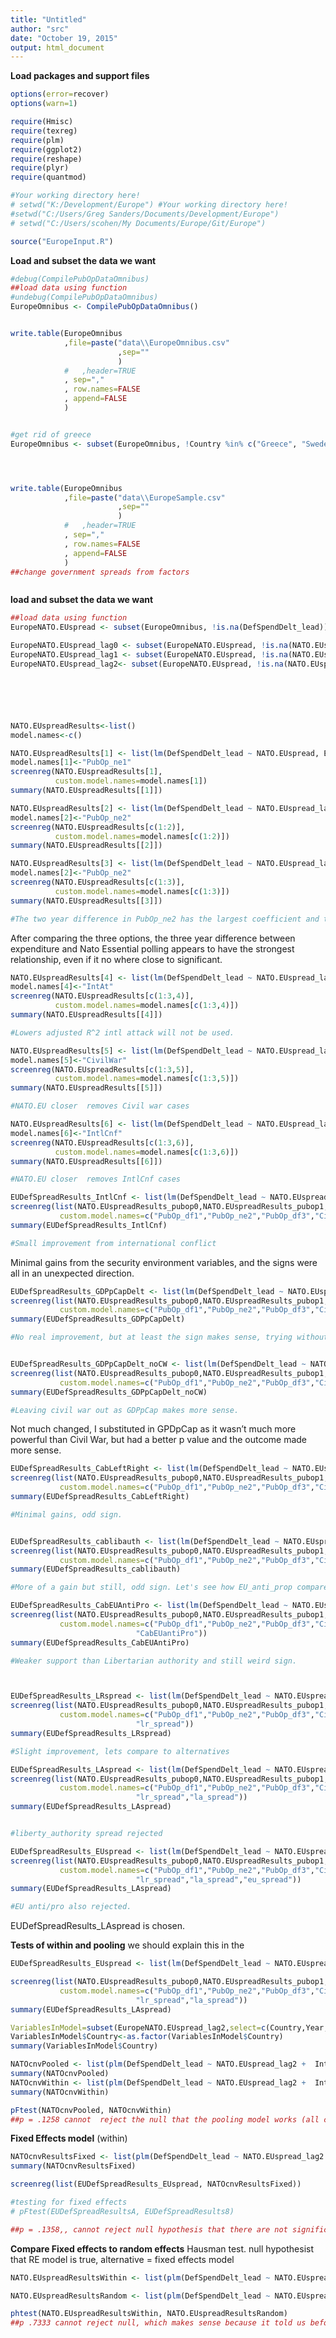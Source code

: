 ```yaml
---
title: "Untitled"
author: "src"
date: "October 19, 2015"
output: html_document
---
```


**Load packages and support files**
```r
options(error=recover)
options(warn=1)

require(Hmisc)
require(texreg)
require(plm)
require(ggplot2)
require(reshape)
require(plyr)
require(quantmod)

#Your working directory here!
# setwd("K:/Development/Europe") #Your working directory here!
#setwd("C:/Users/Greg Sanders/Documents/Development/Europe")
# setwd("C:/Users/scohen/My Documents/Europe/Git/Europe")

source("EuropeInput.R")

```


**Load and subset the data we want**
```r


#debug(CompilePubOpDataOmnibus)
##load data using function
#undebug(CompilePubOpDataOmnibus)
EuropeOmnibus <- CompilePubOpDataOmnibus()


write.table(EuropeOmnibus
            ,file=paste("data\\EuropeOmnibus.csv"
                        ,sep=""
                        )
            #   ,header=TRUE
            , sep=","
            , row.names=FALSE
            , append=FALSE
            )


#get rid of greece
EuropeOmnibus <- subset(EuropeOmnibus, !Country %in% c("Greece", "Sweden","Russia","United States"))




write.table(EuropeOmnibus
            ,file=paste("data\\EuropeSample.csv"
                        ,sep=""
                        )
            #   ,header=TRUE
            , sep=","
            , row.names=FALSE
            , append=FALSE
            )
##change government spreads from factors



```


**load and subset the data we want**
```r

##load data using function
EuropeNATO.EUspread <- subset(EuropeOmnibus, !is.na(DefSpendDelt_lead))

EuropeNATO.EUspread_lag0 <- subset(EuropeNATO.EUspread, !is.na(NATO.EUspread))
EuropeNATO.EUspread_lag1 <- subset(EuropeNATO.EUspread, !is.na(NATO.EUspread_lag1))
EuropeNATO.EUspread_lag2<- subset(EuropeNATO.EUspread, !is.na(NATO.EUspread_lag2))







```



``` r
NATO.EUspreadResults<-list()
model.names<-c()

NATO.EUspreadResults[1] <- list(lm(DefSpendDelt_lead ~ NATO.EUspread, EuropeNATO.EUspread_lag0) )
model.names[1]<-"PubOp_ne1"
screenreg(NATO.EUspreadResults[1],
          custom.model.names=model.names[1])
summary(NATO.EUspreadResults[[1]])

NATO.EUspreadResults[2] <- list(lm(DefSpendDelt_lead ~ NATO.EUspread_lag1, EuropeNATO.EUspread_lag1))
model.names[2]<-"PubOp_ne2"
screenreg(NATO.EUspreadResults[c(1:2)],
          custom.model.names=model.names[c(1:2)])
summary(NATO.EUspreadResults[[2]])

NATO.EUspreadResults[3] <- list(lm(DefSpendDelt_lead ~ NATO.EUspread_lag2, EuropeNATO.EUspread_lag2))
model.names[2]<-"PubOp_ne2"
screenreg(NATO.EUspreadResults[c(1:3)],
          custom.model.names=model.names[c(1:3)])
summary(NATO.EUspreadResults[[3]])

#The two year difference in PubOp_ne2 has the largest coefficient and the smallest p-value.

```

After comparing the three options, the three year difference between expenditure and Nato Essential polling appears to have the strongest relationship, even if it no where close to significant.


``` r


NATO.EUspreadResults[4] <- list(lm(DefSpendDelt_lead ~ NATO.EUspread_lag1  + IntAt, EuropeNATO.EUspread_lag1))
model.names[4]<-"IntAt"
screenreg(NATO.EUspreadResults[c(1:3,4)],
          custom.model.names=model.names[c(1:3,4)])
summary(NATO.EUspreadResults[[4]])

#Lowers adjusted R^2 intl attack will not be used.

NATO.EUspreadResults[5] <- list(lm(DefSpendDelt_lead ~ NATO.EUspread_lag1  + CivilWar, EuropeNATO.EUspread_lag1))
model.names[5]<-"CivilWar"
screenreg(NATO.EUspreadResults[c(1:3,5)],
          custom.model.names=model.names[c(1:3,5)])
summary(NATO.EUspreadResults[[5]])

#NATO.EU closer  removes Civil war cases 

NATO.EUspreadResults[6] <- list(lm(DefSpendDelt_lead ~ NATO.EUspread_lag1  + IntlCnf, EuropeNATO.EUspread_lag1))
model.names[6]<-"IntlCnf"
screenreg(NATO.EUspreadResults[c(1:3,6)],
          custom.model.names=model.names[c(1:3,6)])
summary(NATO.EUspreadResults[[6]])

#NATO.EU closer  removes IntlCnf cases 

EUDefSpreadResults_IntlCnf <- list(lm(DefSpendDelt_lead ~ NATO.EUspread_lag2 +  CivilWar +IntlCnf, EuropeNATO.EUspread_lag2)
screenreg(list(NATO.EUspreadResults_pubop0,NATO.EUspreadResults_pubop1,NATO.EUspreadResults_pubop2,EUDefSpreadResults_CivilWar,EUDefSpreadResults_IntlCnf),
           custom.model.names=c("PubOp_df1","PubOp_ne2","PubOp_df3","CivilWar","IntlCnf"))
summary(EUDefSpreadResults_IntlCnf)

#Small improvement from international conflict


```

Minimal gains from the security environment variables, and the signs were all in an unexpected direction.


``` r


EUDefSpreadResults_GDPpCapDelt <- list(lm(DefSpendDelt_lead ~ NATO.EUspread_lag2 +  CivilWar +IntlCnf + GDPpCapDelt, EuropeNATO.EUspread_lag2)
screenreg(list(NATO.EUspreadResults_pubop0,NATO.EUspreadResults_pubop1,NATO.EUspreadResults_pubop2,EUDefSpreadResults_CivilWar,EUDefSpreadResults_IntlCnf,EUDefSpreadResults_GDPpCapDelt),
           custom.model.names=c("PubOp_df1","PubOp_ne2","PubOp_df3","CivilWar","IntlCnf","GDPpCapDelt"))
summary(EUDefSpreadResults_GDPpCapDelt)

#No real improvement, but at least the sign makes sense, trying without civil war


EUDefSpreadResults_GDPpCapDelt_noCW <- list(lm(DefSpendDelt_lead ~ NATO.EUspread_lag2 +  IntlCnf + GDPpCapDelt, EuropeNATO.EUspread_lag2)
screenreg(list(NATO.EUspreadResults_pubop0,NATO.EUspreadResults_pubop1,NATO.EUspreadResults_pubop2,EUDefSpreadResults_CivilWar,EUDefSpreadResults_IntlCnf,EUDefSpreadResults_GDPpCapDelt,EUDefSpreadResults_GDPpCapDelt_noCW),
           custom.model.names=c("PubOp_df1","PubOp_ne2","PubOp_df3","CivilWar","IntlCnf","GDPpCapDelt","GnoCW"))
summary(EUDefSpreadResults_GDPpCapDelt_noCW)

#Leaving civil war out as GDPpCap makes more sense.

```

Not much changed, I substituted in GPDpCap as it wasn't much more powerful than Civil War, but had a better p value and the outcome made more sense. 


``` r


EUDefSpreadResults_CabLeftRight <- list(lm(DefSpendDelt_lead ~ NATO.EUspread_lag2 +  IntlCnf + GDPpCapDelt +Cab_left_right, EuropeNATO.EUspread_lag2)
screenreg(list(NATO.EUspreadResults_pubop0,NATO.EUspreadResults_pubop1,NATO.EUspreadResults_pubop2,EUDefSpreadResults_CivilWar,EUDefSpreadResults_IntlCnf,EUDefSpreadResults_GDPpCapDelt,EUDefSpreadResults_GDPpCapDelt_noCW,EUDefSpreadResults_CabLeftRight),
           custom.model.names=c("PubOp_df1","PubOp_ne2","PubOp_df3","CivilWar","IntlCnf","GDPpCapDelt","GnoCW","CabLeftRight"))
summary(EUDefSpreadResults_CabLeftRight)

#Minimal gains, odd sign.


EUDefSpreadResults_cablibauth <- list(lm(DefSpendDelt_lead ~ NATO.EUspread_lag2 +  IntlCnf + GDPpCapDelt +Cab_liberty_authority, EuropeNATO.EUspread_lag2)
screenreg(list(NATO.EUspreadResults_pubop0,NATO.EUspreadResults_pubop1,NATO.EUspreadResults_pubop2,EUDefSpreadResults_CivilWar,EUDefSpreadResults_IntlCnf,EUDefSpreadResults_GDPpCapDelt,EUDefSpreadResults_GDPpCapDelt_noCW,EUDefSpreadResults_cablibauth),
           custom.model.names=c("PubOp_df1","PubOp_ne2","PubOp_df3","CivilWar","IntlCnf","GDPpCapDelt","GnoCW","CabLibertyAuth"))
summary(EUDefSpreadResults_cablibauth)

#More of a gain but still, odd sign. Let's see how EU_anti_prop compares

EUDefSpreadResults_CabEUAntiPro <- list(lm(DefSpendDelt_lead ~ NATO.EUspread_lag2 +  IntlCnf + GDPpCapDelt +Cab_eu_anti_pro, EuropeNATO.EUspread_lag2)
screenreg(list(NATO.EUspreadResults_pubop0,NATO.EUspreadResults_pubop1,NATO.EUspreadResults_pubop2,EUDefSpreadResults_CivilWar,EUDefSpreadResults_IntlCnf,EUDefSpreadResults_GDPpCapDelt,EUDefSpreadResults_GDPpCapDelt_noCW,EUDefSpreadResults_cablibauth,EUDefSpreadResults_CabEUAntiPro),
           custom.model.names=c("PubOp_df1","PubOp_ne2","PubOp_df3","CivilWar","IntlCnf","GDPpCapDelt","GnoCW","CabLibAuth",
                            "CabEUantiPro"))
summary(EUDefSpreadResults_CabEUAntiPro)

#Weaker support than Libertarian authority and still weird sign.



EUDefSpreadResults_LRspread <- list(lm(DefSpendDelt_lead ~ NATO.EUspread_lag2 +  IntlCnf + GDPpCapDelt + Cab_liberty_authority+ left_right_ls_spread + left_right_ls_spread:NATO.EUspread_lag2 , EuropeNATO.EUspread_lag2)
screenreg(list(NATO.EUspreadResults_pubop0,NATO.EUspreadResults_pubop1,NATO.EUspreadResults_pubop2,EUDefSpreadResults_CivilWar,EUDefSpreadResults_IntlCnf,EUDefSpreadResults_GDPpCapDelt,EUDefSpreadResults_GDPpCapDelt_noCW,EUDefSpreadResults_cablibauth,EUDefSpreadResults_LRspread),
           custom.model.names=c("PubOp_df1","PubOp_ne2","PubOp_df3","CivilWar","IntlCnf","GDPpCapDelt","GnoCW","CabLibAuth",
                            "lr_spread"))
summary(EUDefSpreadResults_LRspread)

#Slight improvement, lets compare to alternatives

EUDefSpreadResults_LAspread <- list(lm(DefSpendDelt_lead ~ NATO.EUspread_lag2 +  IntlCnf + GDPpCapDelt +Cab_liberty_authority + liberty_authority_ls_spread + liberty_authority_ls_spread:NATO.EUspread_lag2 , EuropeNATO.EUspread_lag2)
screenreg(list(NATO.EUspreadResults_pubop0,NATO.EUspreadResults_pubop1,NATO.EUspreadResults_pubop2,EUDefSpreadResults_CivilWar,EUDefSpreadResults_IntlCnf,EUDefSpreadResults_GDPpCapDelt,EUDefSpreadResults_GDPpCapDelt_noCW,EUDefSpreadResults_cablibauth,EUDefSpreadResults_LRspread,EUDefSpreadResults_LAspread),
           custom.model.names=c("PubOp_df1","PubOp_ne2","PubOp_df3","CivilWar","IntlCnf","GDPpCapDelt","GnoCW","CabLibAuth",
                            "lr_spread","la_spread"))
summary(EUDefSpreadResults_LAspread)


#liberty_authority spread rejected

EUDefSpreadResults_EUspread <- list(lm(DefSpendDelt_lead ~ NATO.EUspread_lag2 +  IntlCnf + GDPpCapDelt + Cab_liberty_authority+ eu_anti_pro_ls_spread + eu_anti_pro_ls_spread:NATO.EUspread_lag2 , EuropeNATO.EUspread_lag2)
screenreg(list(NATO.EUspreadResults_pubop0,NATO.EUspreadResults_pubop1,NATO.EUspreadResults_pubop2,EUDefSpreadResults_CivilWar,EUDefSpreadResults_IntlCnf,EUDefSpreadResults_GDPpCapDelt,EUDefSpreadResults_GDPpCapDelt_noCW,EUDefSpreadResults_cablibauth,EUDefSpreadResults_LRspread,EUDefSpreadResults_LAspread,EUDefSpreadResults_EUspread),
           custom.model.names=c("PubOp_df1","PubOp_ne2","PubOp_df3","CivilWar","IntlCnf","GDPpCapDelt","GnoCW","CabLibAuth",
                            "lr_spread","la_spread","eu_spread"))
summary(EUDefSpreadResults_LAspread)

#EU anti/pro also rejected.

```


EUDefSpreadResults_LAspread is chosen.



**Tests of within and pooling** we should explain this in the 

``` r

EUDefSpreadResults_EUspread <- list(lm(DefSpendDelt_lead ~ NATO.EUspread_lag2 +  IntlCnf + GDPpCapDelt + Cab_liberty_authority+ eu_anti_pro_ls_spread + eu_anti_pro_ls_spread:NATO.EUspread_lag2 , EuropeNATO.EUspread_lag2)

screenreg(list(NATO.EUspreadResults_pubop0,NATO.EUspreadResults_pubop1,NATO.EUspreadResults_pubop2,EUDefSpreadResults_CivilWar,EUDefSpreadResults_IntlCnf,EUDefSpreadResults_GDPpCapDelt,EUDefSpreadResults_GDPpCapDelt_noCW,EUDefSpreadResults_cablibauth,EUDefSpreadResults_LRspread,EUDefSpreadResults_LAspread),
           custom.model.names=c("PubOp_df1","PubOp_ne2","PubOp_df3","CivilWar","IntlCnf","GDPpCapDelt","GnoCW","CabLibAuth",
                            "lr_spread","la_spread"))
summary(EUDefSpreadResults_LAspread)

VariablesInModel=subset(EuropeNATO.EUspread_lag2,select=c(Country,Year,DefSpendDelt_lead , NATO.EUspread_lag2 ,  IntlCnf , GDPpCapDelt , Cab_liberty_authority, eu_anti_pro_ls_spread ),Year>2004)
VariablesInModel$Country<-as.factor(VariablesInModel$Country)
summary(VariablesInModel$Country)

NATOcnvPooled <- list(plm(DefSpendDelt_lead ~ NATO.EUspread_lag2 +  IntlCnf + GDPpCapDelt + Cab_liberty_authority+ eu_anti_pro_ls_spread + eu_anti_pro_ls_spread:NATO.EUspread_lag2, data = VariablesInModel, model = "pooling")
summary(NATOcnvPooled)
NATOcnvWithin <- list(plm(DefSpendDelt_lead ~ NATO.EUspread_lag2 +  IntlCnf + GDPpCapDelt + Cab_liberty_authority+ eu_anti_pro_ls_spread + eu_anti_pro_ls_spread:NATO.EUspread_lag2, data = VariablesInModel,  model = "within")
summary(NATOcnvWithin)

pFtest(NATOcnvPooled, NATOcnvWithin)
##p = .1258 cannot  reject the null that the pooling model works (all coefficients for each country should be the same ever year)

```


**Fixed Effects model** (within)
```r

NATOcnvResultsFixed <- list(plm(DefSpendDelt_lead ~ NATO.EUspread_lag2 +  IntlCnf + GDPpCapDelt + Cab_liberty_authority+ eu_anti_pro_ls_spread + eu_anti_pro_ls_spread:NATO.EUspread_lag2, data = VariablesInModel,  model = "within")
summary(NATOcnvResultsFixed)

screenreg(list(EUDefSpreadResults_EUspread, NATOcnvResultsFixed))

#testing for fixed effects
# pFtest(EUDefSpreadResultsA, EUDefSpreadResults8)

##p = .1358,, cannot reject null hypothesis that there are not significnat effects, use pooled 

```

**Compare Fixed effects to random effects** Hausman test. null hypothesist that RE model is true, alternative = fixed effects model
``` r

NATO.EUspreadResultsWithin <- list(plm(DefSpendDelt_lead ~ NATO.EUspread_lag2 +  IntlCnf + GDPpCapDelt + Cab_liberty_authority+ eu_anti_pro_ls_spread + eu_anti_pro_ls_spread:NATO.EUspread_lag2, data = VariablesInModel,  index=c("Country", "Year"), model="within") 

NATO.EUspreadResultsRandom <- list(plm(DefSpendDelt_lead ~ NATO.EUspread_lag2 +  IntlCnf + GDPpCapDelt + Cab_liberty_authority+ eu_anti_pro_ls_spread + eu_anti_pro_ls_spread:NATO.EUspread_lag2, data = VariablesInModel,  index=c("Country", "Year"), model="random")

phtest(NATO.EUspreadResultsWithin, NATO.EUspreadResultsRandom)
##p .7333 cannot reject null, which makes sense because it told us before to do pooled. 
```

